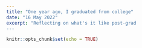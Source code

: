 ```yaml
---
title: "One year ago, I graduated from college"
date: "16 May 2022"
excerpt: "Reflecting on what's it like post-grad
---
```


```r
knitr::opts_chunk$set(echo = TRUE)
```


